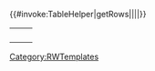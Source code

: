 <noinclude>[[Category:RWTemplates]]{{Documentation}}</noinclude>
<includeonly><table class="wikitable" style="width:100%;">
<tr><th style="width:60%;">{{{header1|}}}</th><th style="width:40%;">{{{header2}}}</th></tr>
{{#invoke:TableHelper|getRows|{{{data|}}}|{{{prop}}}|{{{propDefType|}}}|{{{linkHeader|}}}}}
</table></includeonly>